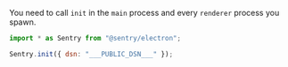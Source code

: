 You need to call `init` in the `main` process and every `renderer` process you spawn.

<SignInNote />

```javascript
import * as Sentry from "@sentry/electron";

Sentry.init({ dsn: "___PUBLIC_DSN___" });
```
